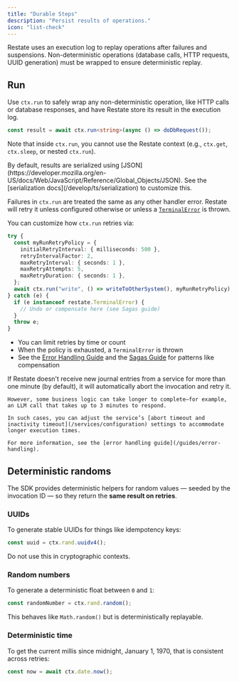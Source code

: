 ```yaml
---
title: "Durable Steps"
description: "Persist results of operations."
icon: "list-check"
---
```


Restate uses an execution log to replay operations after failures and suspensions. Non-deterministic operations (database calls, HTTP requests, UUID generation) must be wrapped to ensure deterministic replay.

## Run 

Use `ctx.run` to safely wrap any non-deterministic operation, like HTTP calls or database responses, and have Restate store its result in the execution log.

```typescript {"CODE_LOAD::ts/src/develop/journaling_results.ts#side_effect"} 
const result = await ctx.run<string>(async () => doDbRequest());
```

Note that inside `ctx.run`, you cannot use the Restate context (e.g., `ctx.get`, `ctx.sleep`, or nested `ctx.run`).

<AccordionGroup>

  <Accordion title="Serialization">
  By default, results are serialized using [JSON](https://developer.mozilla.org/en-US/docs/Web/JavaScript/Reference/Global_Objects/JSON). See the [serialization docs](/develop/ts/serialization) to customize this.
  </Accordion>

  <Accordion title="Error handling and retry policies">

  Failures in `ctx.run` are treated the same as any other handler error. Restate will retry it unless configured otherwise or unless a [`TerminalError`](/develop/ts/error-handling) is thrown.


  You can customize how `ctx.run` retries via:

```typescript {"CODE_LOAD::ts/src/develop/retries.ts#here"} 
try {
  const myRunRetryPolicy = {
    initialRetryInterval: { milliseconds: 500 },
    retryIntervalFactor: 2,
    maxRetryInterval: { seconds: 1 },
    maxRetryAttempts: 5,
    maxRetryDuration: { seconds: 1 },
  };
  await ctx.run("write", () => writeToOtherSystem(), myRunRetryPolicy);
} catch (e) {
  if (e instanceof restate.TerminalError) {
    // Undo or compensate here (see Sagas guide)
  }
  throw e;
}
```

  * You can limit retries by time or count
  * When the policy is exhausted, a `TerminalError` is thrown
  * See the [Error Handling Guide](/guides/error-handling) and the [Sagas Guide](/guides/sagas) for patterns like compensation

  </Accordion>
  <Accordion title="Increasing timeouts">
    If Restate doesn't receive new journal entries from a service for more than one minute (by default), it will automatically abort the invocation and retry it.

    However, some business logic can take longer to complete—for example, an LLM call that takes up to 3 minutes to respond.

    In such cases, you can adjust the service’s [abort timeout and inactivity timeout](/services/configuration) settings to accommodate longer execution times.

    For more information, see the [error handling guide](/guides/error-handling).
  </Accordion>

</AccordionGroup>

## Deterministic randoms

The SDK provides deterministic helpers for random values — seeded by the invocation ID — so they return the **same result on retries**.

### UUIDs

To generate stable UUIDs for things like idempotency keys:

```typescript {"CODE_LOAD::ts/src/develop/journaling_results.ts#uuid"} 
const uuid = ctx.rand.uuidv4();
```

Do not use this in cryptographic contexts.

### Random numbers

To generate a deterministic float between `0` and `1`:


```typescript {"CODE_LOAD::ts/src/develop/journaling_results.ts#random_nb"} 
const randomNumber = ctx.rand.random();
```

This behaves like `Math.random()` but is deterministically replayable.

### Deterministic time
To get the current millis since midnight, January 1, 1970, that is consistent across retries:

```typescript {"CODE_LOAD::ts/src/develop/journaling_results.ts#time"} 
const now = await ctx.date.now();
```

